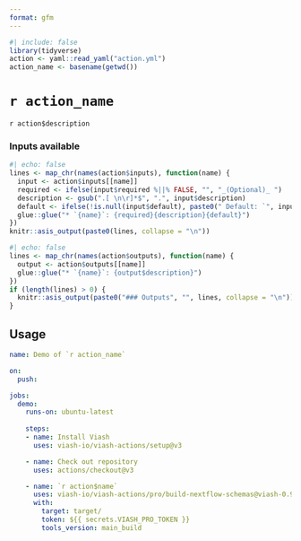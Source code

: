 ```yaml
---
format: gfm
---
```


```r
#| include: false
library(tidyverse)
action <- yaml::read_yaml("action.yml")
action_name <- basename(getwd())
```

# `r action_name`

<!--
DO NOT EDIT THIS FILE MANUALLY!
This README was generated by running `make`
-->

`r action$description`

### Inputs available

```r
#| echo: false
lines <- map_chr(names(action$inputs), function(name) {
  input <- action$inputs[[name]]
  required <- ifelse(input$required %||% FALSE, "", "_(Optional)_ ")
  description <- gsub(".[ \n\r]*$", ".", input$description)
  default <- ifelse(!is.null(input$default), paste0(" Default: `", input$default, "`."), "")
  glue::glue("* `{name}`: {required}{description}{default}")
})
knitr::asis_output(paste0(lines, collapse = "\n"))
```

```r
#| echo: false
lines <- map_chr(names(action$outputs), function(name) {
  output <- action$outputs[[name]]
  glue::glue("* `{name}`: {output$description}")
})
if (length(lines) > 0) {
  knitr::asis_output(paste0("### Outputs", "", lines, collapse = "\n"))
}
```


## Usage

```yaml
name: Demo of `r action_name`

on:
  push:

jobs:
  demo:
    runs-on: ubuntu-latest
    
    steps:
    - name: Install Viash
      uses: viash-io/viash-actions/setup@v3

    - name: Check out repository
      uses: actions/checkout@v3

    - name: `r action$name`
      uses: viash-io/viash-actions/pro/build-nextflow-schemas@viash-0.9
      with:
        target: target/
        token: ${{ secrets.VIASH_PRO_TOKEN }}
        tools_version: main_build
```
